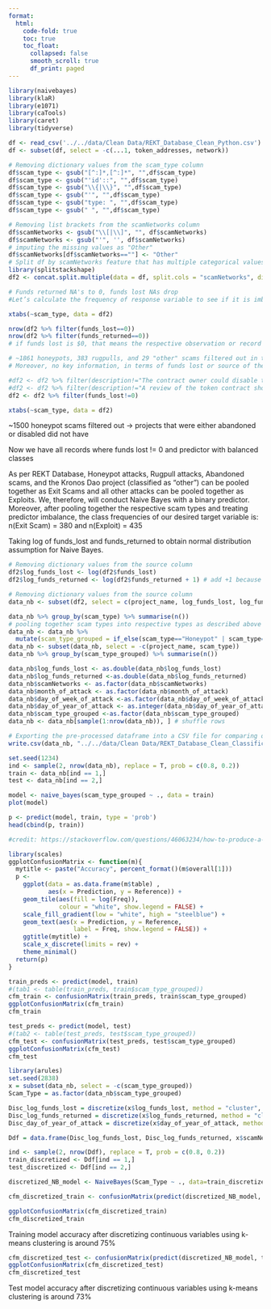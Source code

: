 ```yaml
---
format:
  html:
    code-fold: true
    toc: true
    toc_float:
      collapsed: false
      smooth_scroll: true
      df_print: paged
---
```


```r
library(naivebayes)
library(klaR)
library(e1071)
library(caTools)
library(caret)
library(tidyverse)
```

```r
df <- read_csv('../../data/Clean Data/REKT_Database_Clean_Python.csv') 
df <- subset(df, select = -c(...1, token_addresses, network))  
```

```r
# Removing dictionary values from the scam_type column
df$scam_type <- gsub("[^:]*,[^:]*", "",df$scam_type)
df$scam_type <- gsub("'id'::", "",df$scam_type)
df$scam_type <- gsub("\\{|\\}", "",df$scam_type)
df$scam_type <- gsub("'", "",df$scam_type)
df$scam_type <- gsub("type: ", "",df$scam_type)
df$scam_type <- gsub(" ", "",df$scam_type)
```

```r
# Removing list brackets from the scamNetworks column
df$scamNetworks <- gsub("\\[|\\]", "", df$scamNetworks)
df$scamNetworks <- gsub("'", '', df$scamNetworks)
# imputing the missing values as "Other"
df$scamNetworks[df$scamNetworks==""] <- "Other"
# Split df by scamNetworks feature that has multiple categorical values for respective rows 
library(splitstackshape)
df2 <- concat.split.multiple(data = df, split.cols = "scamNetworks", direction = "long")
```

```r
# Funds returned NA's to 0, funds lost NAs drop
#Let’s calculate the frequency of response variable to see if it is imbalanced. The minimum frequency of #each class is 5 required for analysis.

xtabs(~scam_type, data = df2)
```

```r
nrow(df2 %>% filter(funds_lost==0))
nrow(df2 %>% filter(funds_returned==0))
# if funds lost is $0, that means the respective observation or record has not much information to offer to us in terms of a Naive Bayes Model. Also, if no funds were lost then no funds can be returned/recovered. Therefore, filtering out the 0 funds_lost observations makes sense if we want balanced classes for our predictor, scam type. 
```

```r
# ~1861 honeypots, 383 rugpulls, and 29 "other" scams filtered out in the process of treating class imbalance 
# Moreover, no key information, in terms of funds lost or source of the attack, offered about these attacks. We are left with all those rows where funds lost != 0 and where all projects have some information to offer regarding the extent of the scam, helpful in predicting the scam type.

#df2 <- df2 %>% filter(description!="The contract owner could disable the transfer function, which restricted users in selling their tokens." & funds_lost!=0) 
#df2 <- df2 %>% filter(description!="A review of the token contract shows low network activity, which didn't lead to significant funds loss for the user in the past. The project is considered abandoned." & funds_lost!=0)
df2 <- df2 %>% filter(funds_lost!=0)

xtabs(~scam_type, data = df2)
```
~1500 honeypot scams filtered out -> projects that were either abandoned or disabled did not have 

Now we have all records where funds lost != 0 and predictor with balanced classes

As per REKT Database, Honeypot attacks, Rugpull attacks, Abandoned scams, and the Kronos Dao project (classified as "other") can be pooled together as Exit Scams and all other attacks can be pooled together as Exploits. We, therefore, will conduct Naive Bayes with a binary predictor. Moreover, after pooling together the respective scam types and treating predictor imbalance, the class frequencies of our desired target variable is: n(Exit Scam) = 380 and n(Exploit) = 435

Taking log of funds_lost and funds_returned to obtain normal distribution assumption for Naive Bayes.

```r
# Removing dictionary values from the source column
df2$log_funds_lost <- log(df2$funds_lost)
df2$log_funds_returned <- log(df2$funds_returned + 1) # add +1 because we have zeros in funds_returned and helps avoid negative inf values
```

```r
# Removing dictionary values from the source column
data_nb <- subset(df2, select = c(project_name, log_funds_lost, log_funds_returned, scamNetworks, month_of_attack, day_of_week_of_attack, day_of_year_of_attack, scam_type))  
```

```r
data_nb %>% group_by(scam_type) %>% summarise(n()) 
# pooling together scam types into respective types as described above
data_nb <- data_nb %>% 
  mutate(scam_type_grouped = if_else(scam_type=="Honeypot" | scam_type=="Rugpull" | scam_type=="Abandoned" | project_name=="Kronos Dao", "Exit Scam", "Exploit"))
data_nb <- subset(data_nb, select = -c(project_name, scam_type))
data_nb %>% group_by(scam_type_grouped) %>% summarise(n()) 
```

```r
data_nb$log_funds_lost <- as.double(data_nb$log_funds_lost)
data_nb$log_funds_returned <-as.double(data_nb$log_funds_returned)
data_nb$scamNetworks <- as.factor(data_nb$scamNetworks)
data_nb$month_of_attack <- as.factor(data_nb$month_of_attack)
data_nb$day_of_week_of_attack <-as.factor(data_nb$day_of_week_of_attack)
data_nb$day_of_year_of_attack <- as.integer(data_nb$day_of_year_of_attack)
data_nb$scam_type_grouped <-as.factor(data_nb$scam_type_grouped)
data_nb <- data_nb[sample(1:nrow(data_nb)), ] # shuffle rows
```

```r
# Exporting the pre-processed dataframe into a CSV file for comparing other classifiers
write.csv(data_nb, "../../data/Clean Data/REKT_Database_Clean_Classification.csv")
```

```r
set.seed(1234)
ind <- sample(2, nrow(data_nb), replace = T, prob = c(0.8, 0.2))
train <- data_nb[ind == 1,]
test <- data_nb[ind == 2,] 
```

```r
model <- naive_bayes(scam_type_grouped ~ ., data = train) 
plot(model)
```

```r
p <- predict(model, train, type = 'prob')
head(cbind(p, train))
```

```r
#credit: https://stackoverflow.com/questions/46063234/how-to-produce-a-confusion-matrix-and-find-the-misclassification-rate-of-the-na%C3%AF

library(scales)
ggplotConfusionMatrix <- function(m){
  mytitle <- paste("Accuracy", percent_format()(m$overall[1]))
  p <-
    ggplot(data = as.data.frame(m$table) ,
           aes(x = Prediction, y = Reference)) +
    geom_tile(aes(fill = log(Freq)), 
              colour = "white", show.legend = FALSE) +
    scale_fill_gradient(low = "white", high = "steelblue") +
    geom_text(aes(x = Prediction, y = Reference, 
                  label = Freq, show.legend = FALSE)) +
    ggtitle(mytitle) + 
    scale_x_discrete(limits = rev) +
    theme_minimal()
  return(p)
}
```

```r
train_preds <- predict(model, train)
#(tab1 <- table(train_preds, train$scam_type_grouped))
cfm_train <- confusionMatrix(train_preds, train$scam_type_grouped)
ggplotConfusionMatrix(cfm_train)
cfm_train
```

```r
test_preds <- predict(model, test)
#(tab2 <- table(test_preds, test$scam_type_grouped))
cfm_test <- confusionMatrix(test_preds, test$scam_type_grouped)
ggplotConfusionMatrix(cfm_test)
cfm_test
```

```r
library(arules)
set.seed(2838)
x = subset(data_nb, select = -c(scam_type_grouped))  
Scam_Type = as.factor(data_nb$scam_type_grouped)

Disc_log_funds_lost = discretize(x$log_funds_lost, method = "cluster", breaks = 3)
Disc_log_funds_returned = discretize(x$log_funds_returned, method = "cluster", breaks = 3)
Disc_day_of_year_of_attack = discretize(x$day_of_year_of_attack, method = "cluster", breaks = 3)

Ddf = data.frame(Disc_log_funds_lost, Disc_log_funds_returned, x$scamNetworks, x$month_of_attack, x$day_of_week_of_attack, Disc_day_of_year_of_attack, Scam_Type)

ind <- sample(2, nrow(Ddf), replace = T, prob = c(0.8, 0.2))
train_discretized <- Ddf[ind == 1,]
test_discretized <- Ddf[ind == 2,] 

discretized_NB_model <- NaiveBayes(Scam_Type ~ ., data=train_discretized) 

cfm_discretized_train <- confusionMatrix(predict(discretized_NB_model, train_discretized)$class, train_discretized$Scam_Type)

ggplotConfusionMatrix(cfm_discretized_train)
cfm_discretized_train
```

Training model accuracy after discretizing continuous variables using k-means clustering is around 75%

```r
cfm_discretized_test <- confusionMatrix(predict(discretized_NB_model, test_discretized)$class, test_discretized$Scam_Type)
ggplotConfusionMatrix(cfm_discretized_test)
cfm_discretized_test
```

Test model accuracy after discretizing continuous variables using k-means clustering is around 73%